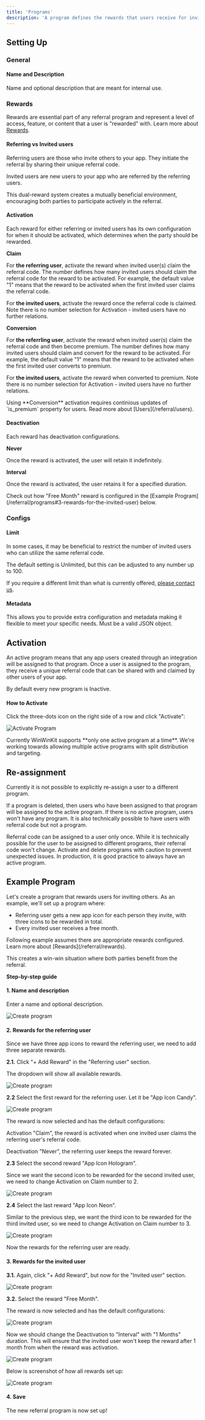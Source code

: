 ```yaml
---
title: 'Programs'
description: 'A program defines the rewards that users receive for inviting others and being invited.'
---
```


## Setting Up

### General

#### Name and Description

Name and optional description that are meant for internal use.

### Rewards

Rewards are essential part of any referral program and represent a level of access, feature, or content that a user is "rewarded" with.
Learn more about [Rewards](/referral/rewards).

#### Referring vs Invited users

Referring users are those who invite others to your app. They initiate the referral by sharing their unique referral code.

Invited users are new users to your app who are referred by the referring users. 

This dual-reward system creates a mutually beneficial environment, encouraging both parties to participate actively in the referral.

#### Activation

Each reward for either referring or invited users has its own configuration for when it should be activated, which determines when the party should be rewarded.

**Claim**

For **the referring user**, activate the reward when invited user(s) claim the referral code.
The number defines how many invited users should claim the referral code for the reward to be activated.
For example, the default value "1" means that the reward to be activated when the first invited user claims the referral code.

For **the invited users**, activate the reward once the referral code is claimed.
Note there is no number selection for Activation - invited users have no further relations.

**Conversion**

For **the referrling user**, activate the reward when invited user(s) claim the referral code and then become premium.
The number defines how many invited users should claim and convert for the reward to be activated.
For example, the default value "1" means that the reward to be activated when the first invited user converts to premium.

For **the invited users**, activate the reward when converted to premium.
Note there is no number selection for Activation - invited users have no further relations.

<Warning>
Using **Conversion** activation requires continious updates of `is_premium` property for users. Read more about [Users](/referral/users).
</Warning>

#### Deactivation

Each reward has deactivation configurations.

**Never**

Once the reward is activated, the user will retain it indefinitely.

**Interval**

Once the reward is activated, the user retains it for a specified duration.

<Info>
Check out how "Free Month" reward is configured in the [Example Program](/referral/programs#3-rewards-for-the-invited-user) below.
</Info>

### Configs

#### Limit

In some cases, it may be beneficial to restrict the number of invited users who can utilize the same referral code.

The default setting is Unlimited, but this can be adjusted to any number up to 100.

If you require a different limit than what is currently offered, [please contact us](/support/contact-us).

#### Metadata

This allows you to provide extra configuration and metadata making it flexible to meet your specific needs. 
Must be a valid JSON object.

## Activation

An active program means that any app users created through an integration will be assigned to that program. 
Once a user is assigned to the program, they receive a unique referral code that can be shared with and claimed by other users of your app.

By default every new program is Inactive.

#### How to Activate

Click the three-dots icon on the right side of a row and click "Activate":

![Activate Program](/images/activate-program.png)

<Warning>
Currently WinWinKit supports **only one active program at a time**. 
We're working towards allowing multiple active programs with split distribution and targeting.
</Warning>

## Re-assignment

Currently it is not possible to explicitly re-assign a user to a different program.

If a program is deleted, then users who have been assigned to that program will be assigned to the active program. 
If there is no active program, users won't have any program. 
It is also technically possible to have users with referral code but not a program.

<Info>
Referral code can be assigned to a user only once.
While it is technically possible for the user to be assigned to different programs, their referral code won't change.
</Info>

<Warning>
Activate and delete programs with caution to prevent unexpected issues. In production, it is good practice to always have an active program.
</Warning>

## Example Program

Let's create a program that rewards users for inviting others. 
As an example, we'll set up a program where:

- Referring user gets a new app icon for each person they invite, with three icons to be rewarded in total.
- Every invited user receives a free month.

<Info>
Following example assumes there are appropriate rewards configured. Learn more about [Rewards](/referral/rewards).
</Info>

This creates a win-win situation where both parties benefit from the referral.

**Step-by-step guide**

#### 1. Name and description

Enter a name and optional description.

![Create program](/images/create-program-1.png)

#### 2. Rewards for the referring user 

Since we have three app icons to reward the referring user, we need to add three separate rewards.

**2.1.** Click "+ Add Reward" in the "Referring user" section. 
   
The dropdown will show all available rewards.
   
![Create program](/images/create-program-2.png)

**2.2** Select the first reward for the referring user. Let it be "App Icon Candy".

![Create program](/images/create-program-3.png)

The reward is now selected and has the default configurations:

Activation "Claim", the reward is activated when one invited user claims the referring user's referral code.

Deactivation "Never", the referring user keeps the reward forever.

**2.3** Select the second reward "App Icon Hologram".

Since we want the second icon to be rewarded for the second invited user, we need to change Activation on Claim number to 2.

![Create program](/images/create-program-4.png)

**2.4** Select the last reward "App Icon Neon".

Similar to the previous step, we want the third icon to be rewarded for the third invited user, so we need to change Activation on Claim number to 3.

![Create program](/images/create-program-5.png)

Now the rewards for the referring user are ready.

#### 3. Rewards for the invited user

**3.1.** Again, click "+ Add Reward", but now for the "Invited user" section.

![Create program](/images/create-program-6.png)

**3.2.** Select the reward "Free Month".

The reward is now selected and has the default configurations:

![Create program](/images/create-program-7.png)

Now we should change the Deactivation to "Interval" with "1 Months" duration. 
This will ensure that the invited user won't keep the reward after 1 month from when the reward was activation.

![Create program](/images/create-program-8.png)

Below is screenshot of how all rewards set up: 
   
![Create program](/images/create-program-9.png)

#### 4. Save

The new referral program is now set up!
